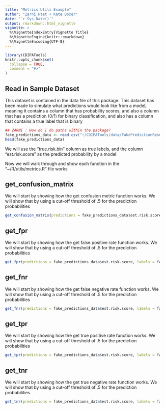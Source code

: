 ```yaml
---
title: "Metrics Utils Example"
author: "Zarni Htet + Kate Boxer"
date: "`r Sys.Date()`"
output: rmarkdown::html_vignette
vignette: >
  %\VignetteIndexEntry{Vignette Title}
  %\VignetteEngine{knitr::rmarkdown}
  %\VignetteEncoding{UTF-8}
---
```


```r
library(CDIPATools)
knitr::opts_chunk$set(
  collapse = TRUE,
  comment = "#>"
)
```
## Read in Sample Dataset

This dataset is contained in the data file of this package.  This dataset has been made to simulate what predictions would look like from a model, meaning it contains a column that has probability scores, and also a column that has a prediction (0/1) for binary classification, and also has a column that contains a true label that is binary

```r

## ZARNI : How do I do paths within the package?
fake_predictions_data <- read.csv("~/CDIPATools/data/FakePredictionResults.csv",stringsAsFactors = FALSE)
head(fake_predictions_data)
```
We will use the "true.risk.bin" column as true labels, and the column "est.risk.score" as the predicted probability by a model

Now we will walk through and show each function in the "~/R/utils/metrics.R" file works

## get_confusion_matrix

We will start by showing how the get confusion metric function works.  We will show that by using a cut-off threshold of .5 for the prediction probabilities

```r
get_confusion_matrix(predictions = fake_predictions_data$est.risk.score, labels = fake_predictions_data$true.risk.bin, threshold = .5)
```
## get_fpr

We will start by showing how the get false positive rate function works.  We will show that by using a cut-off threshold of .5 for the prediction probabilities

```r
get_fpr(predictions = fake_predictions_data$est.risk.score, labels = fake_predictions_data$true.risk.bin, threshold = .5)
```
## get_fnr

We will start by showing how the get false negative rate function works.  We will show that by using a cut-off threshold of .5 for the prediction probabilities

```r
get_fnr(predictions = fake_predictions_data$est.risk.score, labels = fake_predictions_data$true.risk.bin, threshold = .5)
```
## get_tpr

We will start by showing how the get true positive rate function works.  We will show that by using a cut-off threshold of .5 for the prediction probabilities

```r
get_tpr(predictions = fake_predictions_data$est.risk.score, labels = fake_predictions_data$true.risk.bin, threshold = .5)
```
## get_tnr

We will start by showing how the get true negative rate function works.  We will show that by using a cut-off threshold of .5 for the prediction probabilities

```r
get_tnr(predictions = fake_predictions_data$est.risk.score, labels = fake_predictions_data$true.risk.bin, threshold = .5)
```
